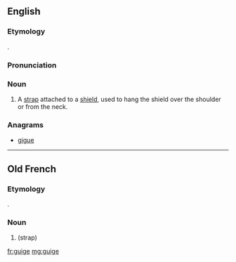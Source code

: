 ==English==
{{wikipedia}}

===Etymology===
{{borrowing|fro|lang=en}}.

===Pronunciation===
{{IPA|/giːʒ/|/giːd͡ʒ/|lang=en}}

===Noun===
{{en-noun}}

# A [[strap]] attached to a [[shield]], used to hang the shield over the shoulder or from the neck.

===Anagrams===
* [[gigue#English|gigue]]

----

==Old French==

===Etymology===
{{etyl|frk|fro}} {{m|frk|*widdja}}.

===Noun===
{{fro-noun|f}}

# {{l|en|guige}} (strap)

[[fr:guige]]
[[mg:guige]]